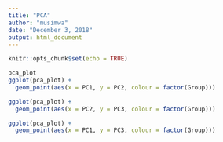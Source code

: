 ```yaml
---
title: "PCA"
author: "musimwa"
date: "December 3, 2018"
output: html_document
---
```


```r
knitr::opts_chunk$set(echo = TRUE)
```

```r
pca_plot
ggplot(pca_plot) +
  geom_point(aes(x = PC1, y = PC2, colour = factor(Group)))

```
```r
ggplot(pca_plot) +
  geom_point(aes(x = PC2, y = PC3, colour = factor(Group)))
```

```r
ggplot(pca_plot) +
  geom_point(aes(x = PC1, y = PC3, colour = factor(Group)))
```


